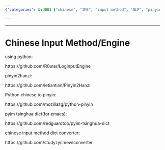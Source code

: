 ```yaml
---
{"categories": &id001 ["chinese", "IME", "input method", "NLP", "pinyin"], "category": "Chinese Input Methods", "date": "2022-05-29 08:05:24", "description": "This article presents a variety of Python-based Chinese input tools such as LoginputEngine, Pinyin2Hanzi, python-pinyin, pyim Tsinghua dict (Emacs), and IMEWLCConverter. These resources aid in the conversion between Chinese characters and pinyin, facilitating Chinese text input.", "tags": *id001, "title": "Chinese Input Method or Engine"}

---
```


------

# Chinese Input Method/Engine

using python:

https://github.com/R0uter/LoginputEngine

pinyin2hanzi:

https://github.com/letiantian/Pinyin2Hanzi

Python chinese to pinyin:

https://github.com/mozillazg/python-pinyin

pyim tsinghua dict(for emacs):

https://github.com/redguardtoo/pyim-tsinghua-dict

chinese input method dict converter:

https://github.com/studyzy/imewlconverter

